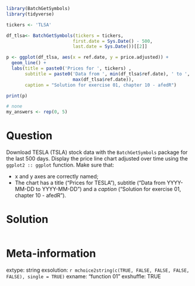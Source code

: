 ```r
library(BatchGetSymbols)
library(tidyverse)

tickers <- 'TLSA'

df_tlsa<- BatchGetSymbols(tickers = tickers, 
                         first.date = Sys.Date() - 500,
                         last.date = Sys.Date())[[2]]

p <- ggplot(df_tlsa, aes(x = ref.date, y = price.adjusted)) + 
  geom_line() + 
  labs(title = paste0('Prices for ', tickers) ,
       subtitle = paste0('Data from ', min(df_tlsa$ref.date), ' to ', 
                         max(df_tlsa$ref.date)),
       caption = "Solution for exercise 01, chapter 10 - afedR")

print(p)
```

```r
# none
my_answers <- rep(0, 5)
```

Question
========

Download TESLA (TSLA) stock data with the `BatchGetSymbols` package for the last 500 days. Display the price line chart adjusted over time using the `ggplot2 :: ggplot` function. Make sure that:

- x and y axes are correctly named;
- The chart has a title ("Prices for TESLA"), subtitle ("Data from YYYY-MM-DD to YYYY-MM-DD") and a _caption_ ("Solution for exercise 01, chapter 10 - afedR").



Solution
================

```r
```


Meta-information
================
extype: string
exsolution: `r mchoice2string(c(TRUE, FALSE, FALSE, FALSE, FALSE), single = TRUE)`
exname: "function 01"
exshuffle: TRUE

